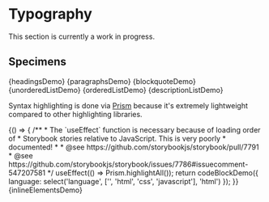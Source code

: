 
<Meta title="Design/Typography" decorators={[withKnobs]} />

# Typography

This section is currently a work in progress.

## Specimens

<Preview>
  <Story name="Headings" height="400px">
    {headingsDemo}
  </Story>
</Preview>

<Preview>
  <Story name="Paragraphs" height="200px">
    {paragraphsDemo}
  </Story>
</Preview>

<Preview>
  <Story name="Blockquote" height="200px">
    {blockquoteDemo}
  </Story>
</Preview>

<Preview>
  <Story name="Unordered List" height="200px">
    {unorderedListDemo}
  </Story>
  <Story name="Ordered List" height="200px">
    {orderedListDemo}
  </Story>
</Preview>

<Preview>
  <Story name="Description List" height="200px">
    {descriptionListDemo}
  </Story>
</Preview>

Syntax highlighting is done via [Prism](https://prismjs.com/) because it's extremely lightweight compared to other highlighting libraries.

<Preview>
  <Story name="Code Block" height="250px">
    {() => {
      /**
       * The `useEffect` function is necessary because of loading order of
       * Storybook stories relative to JavaScript. This is very poorly
       * documented!
       *
       * @see https://github.com/storybookjs/storybook/pull/7791
       * @see https://github.com/storybookjs/storybook/issues/7786#issuecomment-547207581
       */
      useEffect(() => Prism.highlightAll());
      return codeBlockDemo({
        language: select('language', ['', 'html', 'css', 'javascript'], 'html')
      });
    }}
  </Story>
</Preview>
<Preview>
  <Story name="Inline Elements">{inlineElementsDemo}</Story>
</Preview>
